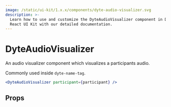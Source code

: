 ```yaml
---
image: /static/ui-kit/1.x.x/components/dyte-audio-visualizer.svg
description: >-
  Learn how to use and customize the DyteAudioVisualizer component in Dyte's
  React UI Kit with our detailed documentation.
---
```


# DyteAudioVisualizer

An audio visualizer component which visualizes a participants audio.

Commonly used inside `dyte-name-tag`.

```jsx live
<DyteAudioVisualizer participant={participant} />
```

## Props

<PropsTable of="dyte-audio-visualizer" />

<head>
  <title>React UI Kit DyteAudioVisualizer</title>
</head>
